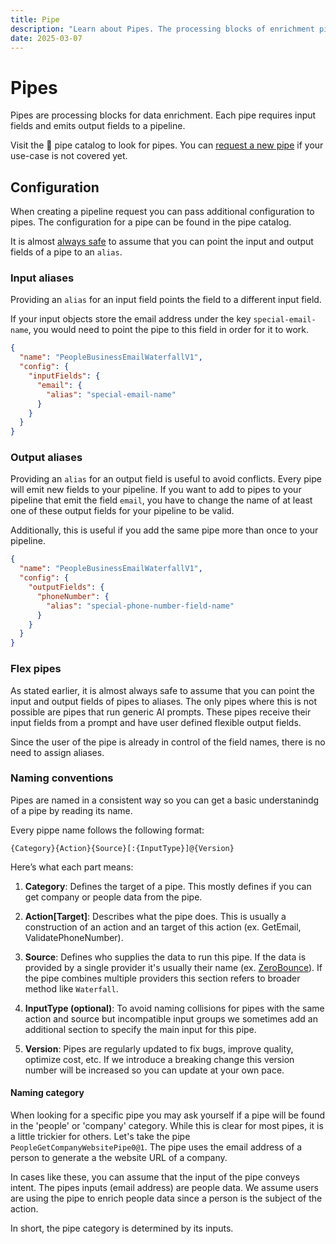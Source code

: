 ```yaml
---
title: Pipe
description: "Learn about Pipes. The processing blocks of enrichment pipelines."
date: 2025-03-07
---
```


# Pipes

Pipes are processing blocks for data enrichment. Each pipe requires <AppLink linkType="inputField">input fields</AppLink> and emits output fields
to a pipeline.

Visit the <AppLink linkType="pipeCatalog"> 📓 pipe catalog</AppLink> to look for pipes. You can [request a new pipe](https://github.com) 
if your use-case is not covered yet.

## Configuration

When creating a <AppLink linkType="pipelineRequest">pipeline request</AppLink> you can pass additional configuration to pipes. The configuration
for a pipe can be found in the <AppLink linkType="pipeCatalog">pipe catalog</AppLink>.

It is almost [always safe](/resources/documentation/pipe#flex-pipes) to assume that you can point the input and output fields of a pipe to an `alias`.

### Input aliases

Providing an `alias` for an input field points the field to a different input field. 

If your input objects store the email address under the key `special-email-name`, you would need to point the pipe to this field in
order for it to work.

```json filename="Rename input fields"
{
  "name": "PeopleBusinessEmailWaterfallV1",
  "config": {
    "inputFields": {
      "email": {
        "alias": "special-email-name"
      }
    }
  }
}
```

### Output aliases

Providing an `alias` for an output field is useful to avoid conflicts. Every pipe will emit new fields to your pipeline.
If you want to add to pipes to your pipeline that emit the field `email`, you have to change the name of at least one of 
these output fields for your pipeline to be valid.

Additionally, this is useful if you add the same pipe more than once to your pipeline.

```json filename="Rename output fields"
{
  "name": "PeopleBusinessEmailWaterfallV1",
  "config": {
    "outputFields": {
      "phoneNumber": {
        "alias": "special-phone-number-field-name"
      }
    }
  }
}
```

### Flex pipes

As stated earlier, it is almost always safe to assume that you can point the input and output fields of pipes to aliases. 
The only pipes where this is not possible are pipes that run generic AI prompts. These pipes receive their input fields 
from a prompt and have user defined flexible output fields.

Since the user of the pipe is already in control of the field names, there is no need to assign aliases.

### Naming conventions

Pipes are named in a consistent way so you can get a basic understanindg of a pipe by reading its name.

Every pippe name follows the following format:

```
{Category}{Action}{Source}[:{InputType}]@{Version}
```

Here’s what each part means:

1. **Category**: Defines the target of a pipe. This mostly defines if you can get company or people data from the pipe.

2. **Action[Target]**: Describes what the pipe does. This is usually a construction of an action and an target of this action (ex. GetEmail, ValidatePhoneNumber).

3. **Source**: Defines who supplies the data to run this pipe. If the data is provided by a single provider 
it's usually their name (ex. [ZeroBounce](https://zerobounce.com)). If the pipe combines multiple providers this section refers to broader method like `Waterfall`.

4. **InputType (optional)**: To avoid naming collisions for pipes with the same action and source but incompatible input groups we sometimes 
add an additional section to specify the main input for this pipe.

5. **Version**: Pipes are regularly updated to fix bugs, improve quality, optimize cost, etc. If we introduce a breaking change this version number will be increased
so you can update at your own pace.

#### Naming category

When looking for a specific pipe you may ask yourself if a pipe will be found in the  'people' or 'company' category. While this is clear for 
most pipes, it is a little trickier for others. Let's take the pipe `PeopleGetCompanyWebsitePipe0@1`. The pipe uses the email address of a person
to generate a the website URL of a company.

In cases like these, you can assume that the input of the pipe conveys intent. The pipes inputs (email address) are people data. We assume users
are using the pipe to enrich people data since a person is the subject of the action.

In short, the pipe category is determined by its inputs.




